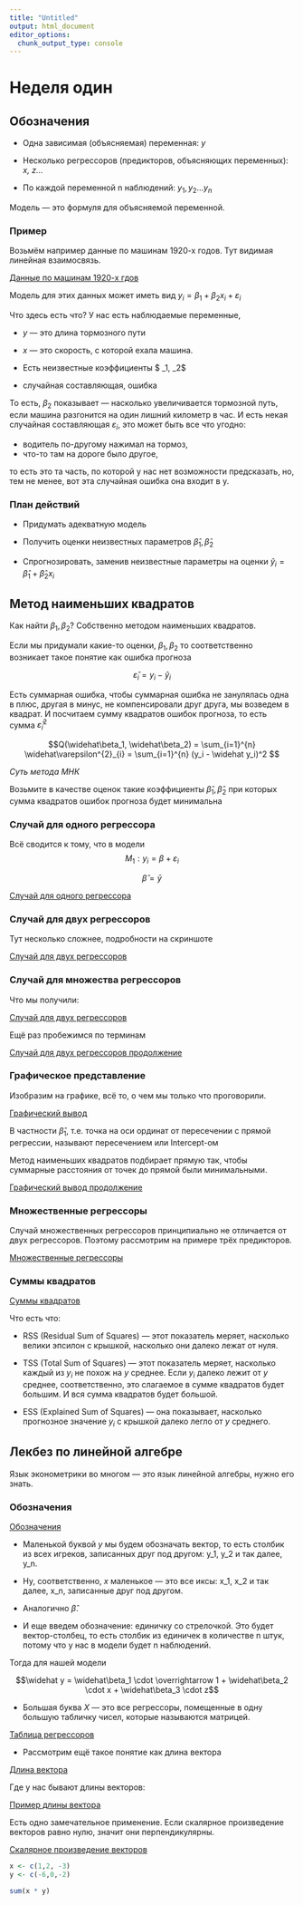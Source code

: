 ```yaml
---
title: "Untitled"
output: html_document
editor_options: 
  chunk_output_type: console
---
```



# Неделя один

## Обозначения

* Одна зависимая (объясняемая) переменная: *y*

* Несколько регрессоров (предикторов, объясняющих переменных): *x, z...*

* По каждой переменной n наблюдений: $y_1, y_2...y_n$

Модель --- это формуля для объясняемой переменной.

### Пример

Возьмём например данные по машинам 1920-х годов. Тут видимая линейная взаимосвязь.

[Данные по машинам 1920-х гдов](img/car.PNG)

Модель для этих данных может иметь вид $y_i = \beta_1 + \beta_2x_i +  \varepsilon_i$

Что здесь есть что? У нас есть наблюдаемые переменные, 

* *y* — это длина тормозного пути

* *x* — это скорость, с которой ехала машина. 

* Есть неизвестные коэффициенты $ \beta_1, \beta_2$

* случайная составляющая, ошибка

То есть, $\beta_2$ показывает — насколько увеличивается тормозной путь, если машина разгонится на один лишний километр в час. И есть некая случайная составляющая $ε_i$, это может быть все что угодно:

  * водитель по-другому нажимал на тормоз, 
  * что-то там на дороге было другое, 

то есть это та часть, по которой у нас нет возможности предсказать, но, тем не менее, вот эта случайная ошибка она входит в y.

### План действий

* Придумать адекватную модель

* Получить оценки неизвестных параметров $\widehat\beta_1, \widehat\beta_2$

* Спрогнозировать, заменив неизвестные параметры на оценки $\widehat y_i = \widehat\beta_1 + \widehat\beta_2 x_i$

## Метод наименьших квадратов

Как найти  $\beta_1, \beta_2$? Собственно методом наименьших квадратов.

Если мы придумали какие-то оценки, $\beta_1, \beta_2$ то соответственно возникает такое понятие как ошибка прогноза

$$\widehat  \varepsilon_i = y_i - \widehat y_i$$

Есть суммарная ошибка, чтобы суммарная ошибка не занулялась одна в плюс, другая в минус, не компенсировали друг друга, мы возведем в квадрат. И посчитаем сумму квадратов ошибок прогноза, то есть сумма $\widehat  \varepsilon_i ^2$

$$Q(\widehat\beta_1, \widehat\beta_2) = \sum_{i=1}^{n} \widehat\varepsilon^{2}_{i} =  \sum_{i=1}^{n} (y_i - \widehat y_i)^2 $$


*Суть метода МНК*

Возьмите в качестве оценок такие коэффициенты $\widehat\beta_1, \widehat\beta_2$ при которых сумма квадратов ошибок прогноза будет минимальна

### Случай для одного регрессора

Всё сводится к тому, что в модели $$M_1: y_i = \beta + \varepsilon_i$$

$$\widehat\beta = \bar y$$

[Случай для одного регрессора](img/sample1.PNG)

### Случай для двух регрессоров

Тут несколько сложнее, подробности на скриншоте

[Случай для двух регрессоров](img/sample2.png)

### Случай для множества регрессоров

Что мы получили:

[Случай для двух регрессоров](img/resume.png)

Ещё раз пробежимся по терминам

[Случай для двух регрессоров продолжение](img/resume2.png)

### Графическое представление

Изобразим на графике, всё то, о чем мы только что проговорили.

[Графический вывод](img/resume3.png)

В частности $\widehat\beta_1$, т.е. точка на оси ординат от пересечении с прямой регрессии, называют пересечением или Intercept-ом

Метод наименьших квадратов подбирает прямую так, чтобы суммарные расстояния от точек до прямой были минимальными.

[Графический вывод продолжение](img/resume4.png)

### Множественные регрессоры

Случай множественных регрессоров принципиально не отличается от двух регрессоров. Поэтому рассмотрим на примере трёх предикторов.

[Множественные регрессоры](img/resume5.png)

### Суммы квадратов

[Суммы квадратов](img/ss.png)

Что есть что:

* RSS (Residual Sum of Squares) --- этот показатель меряет, насколько велики эпсилон с крышкой, насколько они далеко лежат от нуля.

* TSS (Total Sum of Squares) ---  этот показатель меряет, насколько каждый из $y_i$ не похож на $y$ среднее. Если $y_i$ далеко лежит от $y$ среднее, соответственно, это слагаемое в сумме квадратов будет большим. И вся сумма квадратов будет большой. 

* ESS (Explained Sum of Squares) --- она показывает, насколько прогнозное значение $y_i$ с крышкой далеко легло от $y$ среднего. 

## Лекбез по линейной алгебре

Язык эконометрики во многом — это язык линейной алгебры, нужно его знать.

### Обозначения

[Обозначения](img/symbols.png)

* Маленькой буквой $y$ мы будем обозначать вектор, то есть столбик из всех игреков, записанных друг под другом: у_1, у_2 и так далее, у_n. 

* Ну, соответственно, $х$ маленькое — это все иксы: х_1, х_2 и так далее, х_n, записанные друг под другом. 

* Аналогично $\widehat\beta$. 

* И еще введем обозначение: единичку со стрелочкой. Это будет вектор-столбец, то есть столбик из единичек в количестве n штук, потому что у нас в модели будет n наблюдений. 

Тогда для нашей модели

$$\widehat y = \widehat\beta_1 \cdot \overrightarrow 1 + \widehat\beta_2 \cdot x + \widehat\beta_3 \cdot z$$

* Большая буква *X* --- это все регрессоры, помещенные в одну большую табличку чисел, которые называются матрицей. 

[Таблица регрессоров](img/symbols2.png)

* Рассмотрим ещё такое понятие как длина вектора

[Длина вектора](img/vector.png)

Где у нас бывают длины векторов: 

[Пример длины вектора](img/vector1.png)

Есть одно замечательное применение. Если скалярное произведение векторов равно нулю, значит они перпендикулярны.

[Скалярное произведение векторов](img/vector2.png)

```r
x <- c(1,2, -3)
y <- c(-6,0,-2)

sum(x * y)
```

